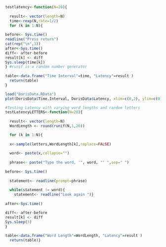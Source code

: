 
```r

testlatency<-function(N=20){ 
  
  result<- vector(length=N)
  time<-rexp(N,rate=1/2)
  for (k in 1:N){
    
before<- Sys.time()
readline("Press return")
cat(rep("\n",3))
after<-Sys.time()
diff<- after-before
result[k] <- diff
Sys.sleep(time[k])
} #runif is a random number generator
  
table<-data.frame("Time Interval"=time, "Latency"=result )
  return(table)
}
```

```r
load("DorisData.RData")
plot(DorisData$Time.Interval, DorisData$Latency, xlim=c(0,2), ylim=c(0,5))

```

```r
#Testing Latency with varying word lengths and random letters
testLatencyLETTERS<-function(N=20){ 
  
  result<- vector(length=N)
  WordLength <- round(runif(N,1,20))

  for (k in 1:N){
    
  x<-sample(letters,WordLength[k],replace=FALSE)
  
  word<- paste(x,collapse="")
  
  phrase<- paste("Type the word, '", word, "' ",sep=" ")
  
before<- Sys.time()
  
  statement<- readline(prompt=phrase)
  
  while(statement != word){ 
    statement<- readline("Look again ")}
  
after<-Sys.time()

diff<- after-before
result[k] <- diff
Sys.sleep(3)
} 
  
table<-data.frame("Word Length"=WordLength, "Latency"=result )
  return(table)}
```